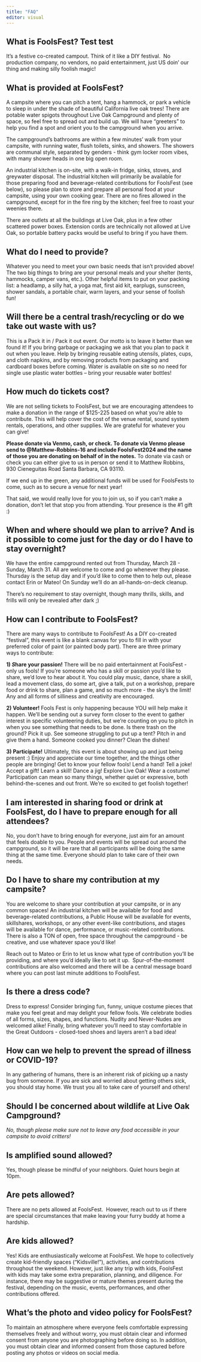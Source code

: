 ```yaml
---
title: "FAQ"
editor: visual
---
```


## **What is FoolsFest? Test test**

It's a festive co-created campout. Think of it like a DIY festival.  No production company, no vendors, no paid entertainment, just US doin' our thing and making silly foolish magic! 

## **What is provided at FoolsFest?**

A campsite where you can pitch a tent, hang a hammock, or park a vehicle to sleep in under the shade of beautiful California live oak trees! There are potable water spigots throughout Live Oak Campground and plenty of space, so feel free to spread out and build up. We will have "greeters" to help you find a spot and orient you to the campground when you arrive. 

The campground's bathrooms are within a few minutes' walk from your campsite, with running water, flush toilets, sinks, and showers. The showers are communal style, separated by genders - think gym locker room vibes, with many shower heads in one big open room.

An industrial kitchen is on-site, with a walk-in fridge, sinks, stoves, and greywater disposal. The industrial kitchen will primarily be available for those preparing food and beverage-related contributions for FoolsFest (see below), so please plan to store and prepare all personal food at your campsite, using your own cooking gear. There are no fires allowed in the campground, except for in the fire ring by the kitchen; feel free to roast your weenies there.

There are outlets at all the buildings at Live Oak, plus in a few other scattered power boxes. Extension cords are technically not allowed at Live Oak, so portable battery packs would be useful to bring if you have them. 

## **What do I need to provide?**

Whatever you need to meet your own basic needs that isn't provided above! The two big things to bring are your personal meals and your shelter (tents, hammocks, camper vans, etc.). Other helpful items to put on your packing list: a headlamp, a silly hat, a yoga mat, first aid kit, earplugs, sunscreen, shower sandals, a portable chair, warm layers, and your sense of foolish fun!

## **Will there be a central trash/recycling or do we take out waste with us?**

This is a Pack it in / Pack it out event. Our motto is to leave it better than we found it! If you bring garbage or packaging we ask that you plan to pack it out when you leave. Help by bringing reusable eating utensils, plates, cups, and cloth napkins, and by removing products from packaging and cardboard boxes before coming. Water is available on site so no need for single use plastic water bottles -- bring your reusable water bottles!

## **How much do tickets cost?**

We are not selling tickets to FoolsFest, but we are encouraging attendees to make a donation in the range of \$125-225 based on what you're able to contribute. This will help cover the cost of the venue rental, sound system rentals, operations, and other supplies. We are grateful for whatever you can give!

**Please donate via Venmo, cash, or check. To donate via Venmo please send to \@Matthew-Robbins-16 and include FoolsFest2024 and the name of those you are donating on behalf of in the notes.** To donate via cash or check you can either give to us in person or send it to Matthew Robbins, 930 Cieneguitas Road Santa Barbara, CA 93110.

If we end up in the green, any additional funds will be used for FoolsFests to come, such as to secure a venue for next year!

That said, we would really love for you to join us, so if you can't make a donation, don't let that stop you from attending. Your presence is the #1 gift :)

## **When and where should we plan to arrive? And is it possible to come just for the day or do I have to stay overnight?**

We have the entire campground rented out from Thursday, March 28 - Sunday, March 31. All are welcome to come and go whenever they please. Thursday is the setup day and if you'd like to come then to help out, please contact Erin or Mateo! On Sunday we'll do an all-hands-on-deck cleanup.

There's no requirement to stay overnight, though many thrills, skills, and frills will only be revealed after dark ;)

## **How can I contribute to FoolsFest?**

There are many ways to contribute to FoolsFest! As a DIY co-created "festival", this event is like a blank canvas for you to fill in with your preferred color of paint (or painted body part). There are three primary ways to contribute:

**1) *S*hare your passion!** There will be no paid entertainment at FoolsFest - only us fools! If you're someone who has a skill or passion you'd like to share, we'd love to hear about it. You could play music, dance, share a skill, lead a movement class, do some art, give a talk, put on a workshop, prepare food or drink to share, plan a game, and so much more - the sky's the limit! Any and all forms of silliness and creativity are encouraged. 

**2) Volunteer!** Fools Fest is only happening because YOU will help make it happen. We'll be sending out a survey form closer to the event to gather interest in specific volunteering duties, but we're counting on you to pitch in when you see something that needs to be done. Is there trash on the ground? Pick it up. See someone struggling to put up a tent? Pitch in and give them a hand. Someone cooked you dinner? Clean the dishes!

**3) Participate!** Ultimately, this event is about showing up and just being present :) Enjoy and appreciate our time together, and the things other people are bringing! Get to know your fellow fools! Lend a hand! Tell a joke! Accept a gift! Learn a skill! Dance a jig! Explore Live Oak! Wear a costume! Participation can mean so many things, whether quiet or expressive, both behind-the-scenes and out front. We're so excited to get foolish together!

## **I am interested in sharing food or drink at FoolsFest, do I have to prepare enough for all attendees?**

No, you don't have to bring enough for everyone, just aim for an amount that feels doable to you. People and events will be spread out around the campground, so it will be rare that all participants will be doing the same thing at the same time. Everyone should plan to take care of their own needs.

## **Do I have to share my contribution at my campsite?**

You are welcome to share your contribution at your campsite, or in any common spaces! An industrial kitchen will be available for food and beverage-related contributions, a Public House will be available for events, skillshares, workshops, or any other event-like contributions, and stages will be available for dance, performance, or music-related contributions. There is also a TON of open, free space throughout the campground - be creative, and use whatever space you'd like!

Reach out to Mateo or Erin to let us know what type of contribution you'll be providing, and where you'd ideally like to set it up.  Spur-of-the-moment contributions are also welcomed and there will be a central message board where you can post last minute additions to FoolsFest.

## **Is there a dress code?**

Dress to express! Consider bringing fun, funny, unique costume pieces that make you feel great and may delight your fellow fools. We celebrate bodies of all forms, sizes, shapes, and functions. Nudity and Never-Nudes are welcomed alike! Finally, bring whatever you'll need to stay comfortable in the Great Outdoors - closed-toed shoes and layers aren't a bad idea!

## **How can we help to prevent the spread of illness or COVID-19?**

In any gathering of humans, there is an inherent risk of picking up a nasty bug from someone. If you are sick and worried about getting others sick, you should stay home. We trust you all to take care of yourself and others!

## **Should I be concerned about wildlife at Live Oak Campground?**

*No, though please make sure not to leave any food accessible in your campsite to avoid critters!*

## **Is amplified sound allowed?**

Yes, though please be mindful of your neighbors. Quiet hours begin at 10pm.

## **Are pets allowed?**

There are no pets allowed at FoolsFest.  However, reach out to us if there are special circumstances that make leaving your furry buddy at home a hardship.

## **Are kids allowed?**

Yes! Kids are enthusiastically welcome at FoolsFest. We hope to collectively create kid-friendly spaces ("Kidsville!"), activities, and contributions throughout the weekend. However, just like any trip with kids, FoolsFest with kids may take some extra preparation, planning, and diligence. For instance, there may be suggestive or mature themes present during the festival, depending on the music, events, performances, and other contributions offered. 

## **What's the photo and video policy for FoolsFest?**

To maintain an atmosphere where everyone feels comfortable expressing themselves freely and without worry, you must obtain clear and informed consent from anyone you are photographing before doing so. In addition, you must obtain clear and informed consent from those captured before posting any photos or videos on social media.